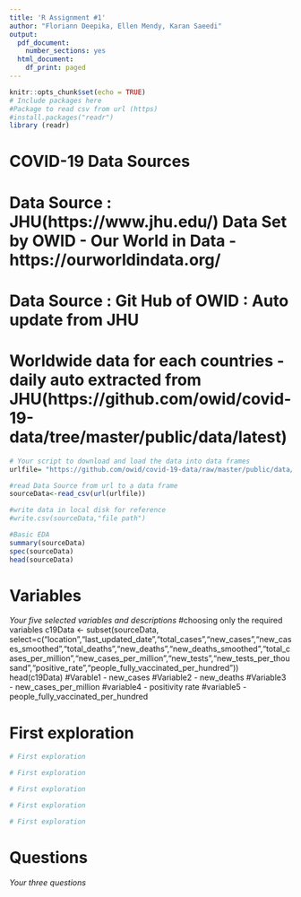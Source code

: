 ---
title: 'R Assignment #1'
author: "Floriann Deepika, Ellen Mendy, Karan Saeedi"
output:
  pdf_document:
    number_sections: yes
  html_document:
    df_print: paged
---

```{r setup, include=FALSE}
knitr::opts_chunk$set(echo = TRUE)
# Include packages here
#Package to read csv from url (https)
#install.packages("readr")
library (readr)
```

# COVID-19 Data Sources
# Data Source : JHU(https://www.jhu.edu/) Data Set by OWID - Our World in Data - https://ourworldindata.org/
# Data Source : Git Hub of OWID : Auto update from JHU
# Worldwide data for each countries - daily auto extracted from JHU(https://github.com/owid/covid-19-data/tree/master/public/data/latest)

```{r data}
# Your script to download and load the data into data frames
urlfile= "https://github.com/owid/covid-19-data/raw/master/public/data/latest/owid-covid-latest.csv"

#read Data Source from url to a data frame
sourceData<-read_csv(url(urlfile))

#write data in local disk for reference
#write.csv(sourceData,"file path")

#Basic EDA
summary(sourceData)
spec(sourceData)
head(sourceData)
```


# Variables

*Your five selected variables and descriptions*
#choosing only the required variables
c19Data <- subset(sourceData, select=c("location","last_updated_date","total_cases","new_cases","new_cases_smoothed","total_deaths","new_deaths","new_deaths_smoothed","total_cases_per_million","new_cases_per_million","new_tests","new_tests_per_thousand","positive_rate","people_fully_vaccinated_per_hundred"))
head(c19Data)
#Varable1 - new_cases
#Variable2 - new_deaths
#Variable3 - new_cases_per_million
#variable4 - positivity rate
#variable5 - people_fully_vaccinated_per_hundred

# First exploration

```{r variable1}
# First exploration
```

```{r variable2}
# First exploration
```

```{r variable3}
# First exploration
```

```{r variable4}
# First exploration
```

```{r variable5}
# First exploration
```

# Questions

*Your three questions*